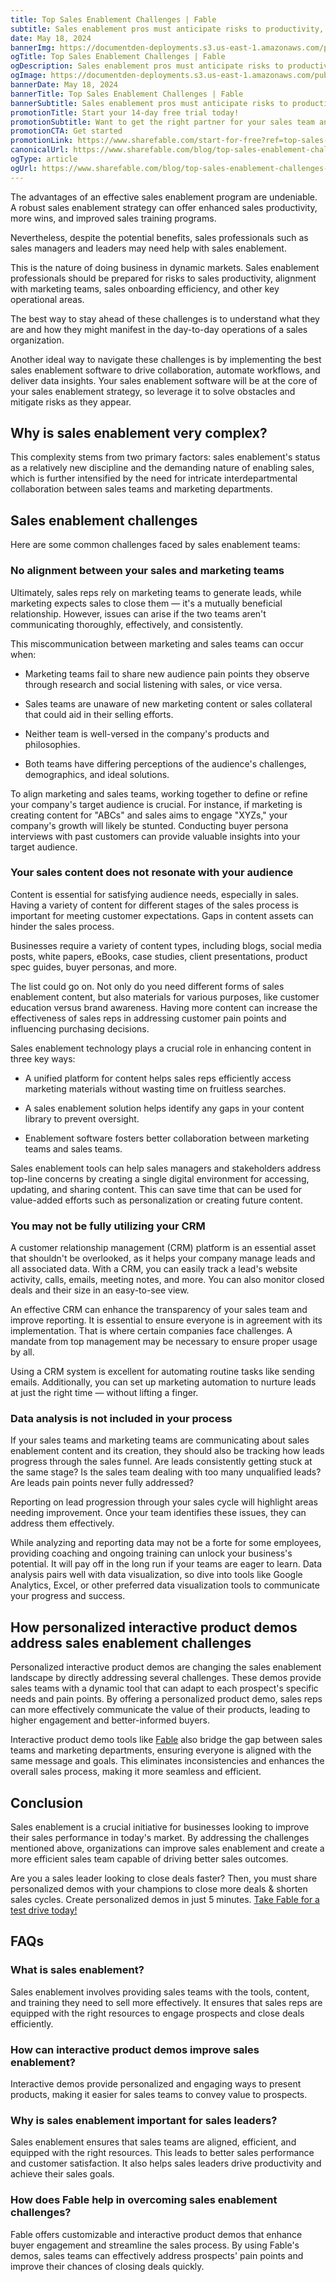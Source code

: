 ```yaml
---
title: Top Sales Enablement Challenges | Fable 
subtitle: Sales enablement pros must anticipate risks to productivity, marketing alignment, onboarding efficiency, and other key operational areas.
date: May 18, 2024
bannerImg: https://documentden-deployments.s3.us-east-1.amazonaws.com/public/8f30e331-b4c3-471a-aad7-4b058cf704c3
ogTitle: Top Sales Enablement Challenges | Fable 
ogDescription: Sales enablement pros must anticipate risks to productivity, marketing alignment, onboarding efficiency, and other key operational areas.
ogImage: https://documentden-deployments.s3.us-east-1.amazonaws.com/public/8f30e331-b4c3-471a-aad7-4b058cf704c3
bannerDate: May 18, 2024
bannerTitle: Top Sales Enablement Challenges | Fable 
bannerSubtitle: Sales enablement pros must anticipate risks to productivity, marketing alignment, onboarding efficiency, and other key operational areas.
promotionTitle: Start your 14-day free trial today!
promotionSubtitle: Want to get the right partner for your sales team and close more deals?
promotionCTA: Get started
promotionLink: https://www.sharefable.com/start-for-free?ref=top-sales-enablement-challenges-fable
canonicalUrl: https://www.sharefable.com/blog/top-sales-enablement-challenges-fable
ogType: article
ogUrl: https://www.sharefable.com/blog/top-sales-enablement-challenges-fable
---
```


The advantages of an effective sales enablement program are undeniable. A robust sales enablement strategy can offer enhanced sales productivity, more wins, and improved sales training programs.

Nevertheless, despite the potential benefits, sales professionals such as sales managers and leaders may need help with sales enablement.

This is the nature of doing business in dynamic markets. Sales enablement professionals should be prepared for risks to sales productivity, alignment with marketing teams, sales onboarding efficiency, and other key operational areas.

The best way to stay ahead of these challenges is to understand what they are and how they might manifest in the day-to-day operations of a sales organization.

Another ideal way to navigate these challenges is by implementing the best sales enablement software to drive collaboration, automate workflows, and deliver data insights. Your sales enablement software will be at the core of your sales enablement strategy, so leverage it to solve obstacles and mitigate risks as they appear.

## Why is sales enablement very complex?

This complexity stems from two primary factors: sales enablement's status as a relatively new discipline and the demanding nature of enabling sales, which is further intensified by the need for intricate interdepartmental collaboration between sales teams and marketing departments.

## Sales enablement challenges

Here are some common challenges faced by sales enablement teams: 

### No alignment between your sales and marketing teams

Ultimately, sales reps rely on marketing teams to generate leads, while marketing expects sales to close them — it's a mutually beneficial relationship. However, issues can arise if the two teams aren't communicating thoroughly, effectively, and consistently.

This miscommunication between marketing and sales teams can occur when:

- Marketing teams fail to share new audience pain points they observe through research and social listening with sales, or vice versa.

- Sales teams are unaware of new marketing content or sales collateral that could aid in their selling efforts.

- Neither team is well-versed in the company's products and philosophies.

- Both teams have differing perceptions of the audience's challenges, demographics, and ideal solutions.

To align marketing and sales teams, working together to define or refine your company's target audience is crucial. For instance, if marketing is creating content for "ABCs" and sales aims to engage "XYZs," your company's growth will likely be stunted. Conducting buyer persona interviews with past customers can provide valuable insights into your target audience.
 
### Your sales content does not resonate with your audience

Content is essential for satisfying audience needs, especially in sales. Having a variety of content for different stages of the sales process is important for meeting customer expectations. Gaps in content assets can hinder the sales process.

Businesses require a variety of content types, including blogs, social media posts, white papers, eBooks, case studies, client presentations, product spec guides, buyer personas, and more.

The list could go on. Not only do you need different forms of sales enablement content, but also materials for various purposes, like customer education versus brand awareness. Having more content can increase the effectiveness of sales reps in addressing customer pain points and influencing purchasing decisions.

Sales enablement technology plays a crucial role in enhancing content in three key ways:

- A unified platform for content helps sales reps efficiently access marketing materials without wasting time on fruitless searches.

- A sales enablement solution helps identify any gaps in your content library to prevent oversight.

- Enablement software fosters better collaboration between marketing teams and sales teams.

Sales enablement tools can help sales managers and stakeholders address top-line concerns by creating a single digital environment for accessing, updating, and sharing content. This can save time that can be used for value-added efforts such as personalization or creating future content.

 
### You may not be fully utilizing your CRM

A customer relationship management (CRM) platform is an essential asset that shouldn't be overlooked, as it helps your company manage leads and all associated data. With a CRM, you can easily track a lead's website activity, calls, emails, meeting notes, and more. You can also monitor closed deals and their size in an easy-to-see view.

An effective CRM can enhance the transparency of your sales team and improve reporting. It is essential to ensure everyone is in agreement with its implementation. That is where certain companies face challenges. A mandate from top management may be necessary to ensure proper usage by all.

Using a CRM system is excellent for automating routine tasks like sending emails. Additionally, you can set up marketing automation to nurture leads at just the right time — without lifting a finger.

 
### Data analysis is not included in your process

If your sales teams and marketing teams are communicating about sales enablement content and its creation, they should also be tracking how leads progress through the sales funnel. Are leads consistently getting stuck at the same stage? Is the sales team dealing with too many unqualified leads? Are leads pain points never fully addressed?

Reporting on lead progression through your sales cycle will highlight areas needing improvement. Once your team identifies these issues, they can address them effectively.

While analyzing and reporting data may not be a forte for some employees, providing coaching and ongoing training can unlock your business's potential. It will pay off in the long run if your teams are eager to learn. Data analysis pairs well with data visualization, so dive into tools like Google Analytics, Excel, or other preferred data visualization tools to communicate your progress and success.
 
## How personalized interactive product demos address sales enablement challenges

Personalized interactive product demos are changing the sales enablement landscape by directly addressing several challenges. These demos provide sales teams with a dynamic tool that can adapt to each prospect's specific needs and pain points. By offering a personalized product demo, sales reps can more effectively communicate the value of their products, leading to higher engagement and better-informed buyers.

Interactive product demo tools like [Fable](https://www.sharefable.com/?ref=top-sales-enablement-challenges-fable) also bridge the gap between sales teams and marketing departments, ensuring everyone is aligned with the same message and goals. This eliminates inconsistencies and enhances the overall sales process, making it more seamless and efficient.
 
## Conclusion

Sales enablement is a crucial initiative for businesses looking to improve their sales performance in today's market. By addressing the challenges mentioned above, organizations can improve sales enablement and create a more efficient sales team capable of driving better sales outcomes.

Are you a sales leader looking to close deals faster? Then, you must share personalized demos with your champions to close more deals & shorten sales cycles. Create personalized demos in just 5 minutes. [Take Fable for a test drive today!](https://www.sharefable.com/start-for-free?ref=top-sales-enablement-challenges-fable)
 
## FAQs

### What is sales enablement?

Sales enablement involves providing sales teams with the tools, content, and training they need to sell more effectively. It ensures that sales reps are equipped with the right resources to engage prospects and close deals efficiently.

### How can interactive product demos improve sales enablement?

Interactive demos provide personalized and engaging ways to present products, making it easier for sales teams to convey value to prospects. 

### Why is sales enablement important for sales leaders?

Sales enablement ensures that sales teams are aligned, efficient, and equipped with the right resources. This leads to better sales performance and customer satisfaction. It also helps sales leaders drive productivity and achieve their sales goals.

### How does Fable help in overcoming sales enablement challenges?

Fable offers customizable and interactive product demos that enhance buyer engagement and streamline the sales process. By using Fable's demos, sales teams can effectively address prospects' pain points and improve their chances of closing deals quickly.

